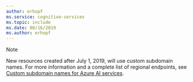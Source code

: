 ```yaml
---
author: erhopf
ms.service: cognitive-services
ms.topic: include
ms.date: 08/16/2019
ms.author: erhopf
---
```


> [!NOTE]
> New resources created after July 1, 2019, will use custom subdomain names. For more information and a complete list of regional endpoints, see [Custom subdomain names for Azure AI services](/azure/cognitive-services/cognitive-services-custom-subdomains).
